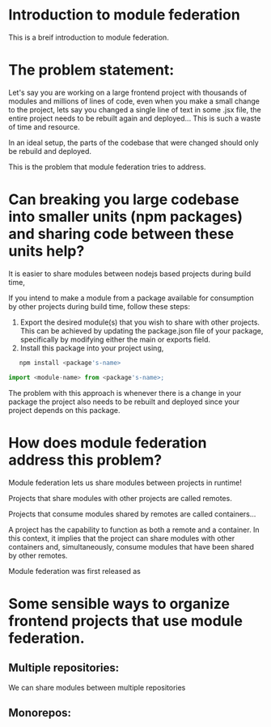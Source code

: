 # Introduction to module federation

This is a breif introduction to module federation.

# The problem statement:

Let's say you are working on a large frontend project with thousands of modules and millions of lines of code,
even when you make a small change to the project, lets say you changed a single line of text in some .jsx file, the
entire project needs to be rebuilt again and deployed... This is such a waste of time and resource.

In an ideal setup, the parts of the codebase that were changed should only be rebuild and deployed. 

This is the problem that module federation tries to address.

# Can breaking you large codebase into smaller units (npm packages) and sharing code between these units help?

It is easier to share modules between nodejs based projects during build time, 

If you intend to make a module from a package available for consumption by other projects during build time, follow these steps:

1) Export the desired module(s) that you wish to share with other projects. This can be achieved by updating the package.json file of your package, specifically by modifying either the main or exports field.
2) Install this package into your project using,

```bash 
   npm install <package's-name>
```


```js
import <module-name> from <package's-name>;
```

The problem with this approach is whenever there is a change in your package the project also needs to be rebuilt and deployed since your project depends on this
package.

# How does module federation address this problem?

Module federation lets us share modules between projects in runtime!  

Projects that share modules with other projects are called remotes.

Projects that consume modules shared by remotes are called containers... 

A project has the capability to function as both a remote and a container. In this context, it implies that the project can share modules with other containers and, simultaneously, consume modules that have been shared by other remotes.


Module federation was first released as 

# Some sensible ways to organize frontend projects that use module federation.

## Multiple repositories:

We can share modules between multiple repositories


## Monorepos:







